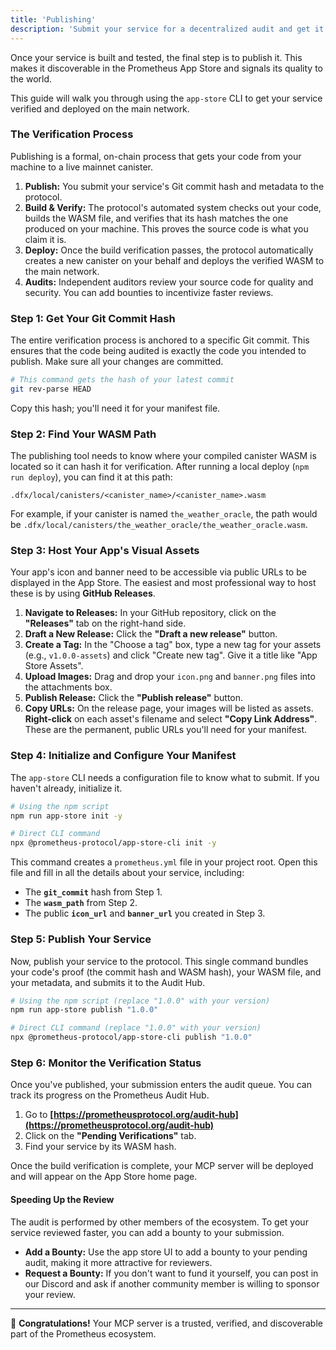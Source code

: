 ```yaml
---
title: 'Publishing'
description: 'Submit your service for a decentralized audit and get it deployed to mainnet.'
---
```


Once your service is built and tested, the final step is to publish it. This makes it discoverable in the Prometheus App Store and signals its quality to the world.

This guide will walk you through using the `app-store` CLI to get your service verified and deployed on the main network.

### The Verification Process

Publishing is a formal, on-chain process that gets your code from your machine to a live mainnet canister.

1.  **Publish:** You submit your service's Git commit hash and metadata to the protocol.
2.  **Build & Verify:** The protocol's automated system checks out your code, builds the WASM file, and verifies that its hash matches the one produced on your machine. This proves the source code is what you claim it is.
3.  **Deploy:** Once the build verification passes, the protocol automatically creates a new canister on your behalf and deploys the verified WASM to the main network.
4.  **Audits:** Independent auditors review your source code for quality and security. You can add bounties to incentivize faster reviews.

### Step 1: Get Your Git Commit Hash

The entire verification process is anchored to a specific Git commit. This ensures that the code being audited is exactly the code you intended to publish. Make sure all your changes are committed.

```bash
# This command gets the hash of your latest commit
git rev-parse HEAD
```

Copy this hash; you'll need it for your manifest file.

### Step 2: Find Your WASM Path

The publishing tool needs to know where your compiled canister WASM is located so it can hash it for verification. After running a local deploy (`npm run deploy`), you can find it at this path:

```
.dfx/local/canisters/<canister_name>/<canister_name>.wasm
```

For example, if your canister is named `the_weather_oracle`, the path would be `.dfx/local/canisters/the_weather_oracle/the_weather_oracle.wasm`.

### Step 3: Host Your App's Visual Assets

Your app's icon and banner need to be accessible via public URLs to be displayed in the App Store. The easiest and most professional way to host these is by using **GitHub Releases**.

1.  **Navigate to Releases:** In your GitHub repository, click on the **"Releases"** tab on the right-hand side.
2.  **Draft a New Release:** Click the **"Draft a new release"** button.
3.  **Create a Tag:** In the "Choose a tag" box, type a new tag for your assets (e.g., `v1.0.0-assets`) and click "Create new tag". Give it a title like "App Store Assets".
4.  **Upload Images:** Drag and drop your `icon.png` and `banner.png` files into the attachments box.
5.  **Publish Release:** Click the **"Publish release"** button.
6.  **Copy URLs:** On the release page, your images will be listed as assets. **Right-click** on each asset's filename and select **"Copy Link Address"**. These are the permanent, public URLs you'll need for your manifest.

### Step 4: Initialize and Configure Your Manifest

The `app-store` CLI needs a configuration file to know what to submit. If you haven't already, initialize it.

```bash
# Using the npm script
npm run app-store init -y

# Direct CLI command
npx @prometheus-protocol/app-store-cli init -y
```

This command creates a `prometheus.yml` file in your project root. Open this file and fill in all the details about your service, including:

- The **`git_commit`** hash from Step 1.
- The **`wasm_path`** from Step 2.
- The public **`icon_url`** and **`banner_url`** you created in Step 3.

### Step 5: Publish Your Service

Now, publish your service to the protocol. This single command bundles your code's proof (the commit hash and WASM hash), your WASM file, and your metadata, and submits it to the Audit Hub.

```bash
# Using the npm script (replace "1.0.0" with your version)
npm run app-store publish "1.0.0"

# Direct CLI command (replace "1.0.0" with your version)
npx @prometheus-protocol/app-store-cli publish "1.0.0"
```

### Step 6: Monitor the Verification Status

Once you've published, your submission enters the audit queue. You can track its progress on the Prometheus Audit Hub.

1.  Go to **[https://prometheusprotocol.org/audit-hub](https://prometheusprotocol.org/audit-hub)**
2.  Click on the **"Pending Verifications"** tab.
3.  Find your service by its WASM hash.

Once the build verification is complete, your MCP server will be deployed and will appear on the App Store home page.

#### Speeding Up the Review

The audit is performed by other members of the ecosystem. To get your service reviewed faster, you can add a bounty to your submission.

- **Add a Bounty:** Use the app store UI to add a bounty to your pending audit, making it more attractive for reviewers.
- **Request a Bounty:** If you don't want to fund it yourself, you can post in our Discord and ask if another community member is willing to sponsor your review.

---

🎉 **Congratulations!** Your MCP server is a trusted, verified, and discoverable part of the Prometheus ecosystem.
